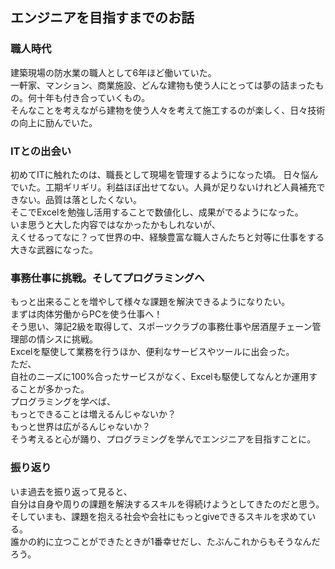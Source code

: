 ## エンジニアを目指すまでのお話

### 職人時代

建築現場の防水業の職人として6年ほど働いていた。  
一軒家、マンション、商業施設、どんな建物も使う人にとっては夢の詰まったもの。何十年も付き合っていくもの。  
そんなことを考えながら建物を使う人々を考えて施工するのが楽しく、日々技術の向上に励んでいた。

### ITとの出会い

初めてITに触れたのは、職長として現場を管理するようになった頃。
日々悩んでいた。工期ギリギリ。利益ほぼ出せてない。人員が足りないけれど人員補充できない。品質は落としたくない。  
そこでExcelを勉強し活用することで数値化し、成果がでるようになった。  
いま思うと大した内容ではなかったかもしれないが、  
えくせるってなに？って世界の中、経験豊富な職人さんたちと対等に仕事をする大きな武器になった。

### 事務仕事に挑戦。そしてプログラミングへ

もっと出来ることを増やして様々な課題を解決できるようになりたい。  
まずは肉体労働からPCを使う仕事へ！  
そう思い、簿記2級を取得して、スポーツクラブの事務仕事や居酒屋チェーン管理部の情シスに挑戦。  
Excelを駆使して業務を行うほか、便利なサービスやツールに出会った。  
ただ、  
自社のニーズに100%合ったサービスがなく、Excelも駆使してなんとか運用することが多かった。  
プログラミングを学べば、  
もっとできることは増えるんじゃないか？  
もっと世界は広がるんじゃないか？  
そう考えると心が踊り、プログラミングを学んでエンジニアを目指すことに。

### 振り返り

いま過去を振り返って見ると、  
自分は自身や周りの課題を解決するスキルを得続けようとしてきたのだと思う。  
そしていまも、課題を抱える社会や会社にもっとgiveできるスキルを求めている。  
誰かの約に立つことができたときが1番幸せだし、たぶんこれからもそうなんだろう。
